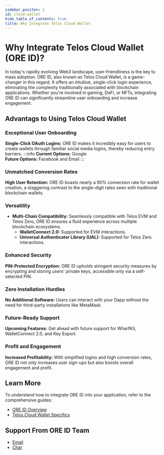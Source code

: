 ---
sidebar_positon: 1
id: cloud-wallet
hide_table_of_contents: true
title: Why Integrate Telos Cloud Wallet
---

# Why Integrate Telos Cloud Wallet (ORE ID)?

In today's rapidly evolving Web3 landscape, user-friendliness is the key to mass adoption. ORE ID, also known as Telos Cloud Wallet, is a game-changer in this regard. It offers an intuitive, single-click login experience, eliminating the complexity traditionally associated with blockchain applications. Whether you're involved in gaming, DeFi, or NFTs, integrating ORE ID can significantly streamline user onboarding and increase engagement.

## Advantags to Using Telos Cloud Wallet

### Exceptional User Onboarding

**Single-Click OAuth Logins:** ORE ID makes it incredibly easy for users to create wallets through familiar social media logins, thereby reducing entry barriers.
:::info
**Current Options:** Google  
**Future Options:** Facebook and Email
:::

### Unmatched Conversion Rates

**High User Retention:** ORE ID boasts nearly a 90% conversion rate for wallet creation, a staggering contrast to the single-digit rates seen with traditional blockchain wallets.

### Versatility

- **Multi-Chain Compatibility:** Seamlessly compatible with Telos EVM and Telos Zero, ORE ID ensures a fluid experience across multiple blockchain ecosystems.  
    - **WalletConnect 2.0:** Supported for EVM interactions.  
    - **Universal Authenticator Library (UAL):** Supported for Telos Zero interactions.  

### Enhanced Security

**PIN-Protected Encryption:** ORE ID upholds stringent security measures by encrypting and storing users' private keys, accessible only via a self-selected PIN.

### Zero Installation Hurdles

**No Additional Software:** Users can interact with your Dapp without the need for third-party installations like MetaMask.

### Future-Ready Support

**Upcoming Features:** Get ahead with future support for WharfKit, WalletConnect 2.0, and Key Export.

### Profit and Engagement

**Increased Profitability:** With simplified logins and high conversion rates, ORE ID not only increases user sign-ups but also boosts overall engagement and profit.

## Learn More

To understand how to integrate ORE ID into your application, refer to the comprehensive guides:  

- [ORE ID Overview](https://docs.oreid.io/ore-id/overview/readme)
- [Telos Cloud Wallet Specifics](https://docs.oreid.io/ore-id/blockchains/telos-cloud-wallet)

## Support From ORE ID Team

- [Email](support@teamaikon.atlassian.net)
- [Chat](https://teamaikon.atlassian.net/servicedesk/customer/portal/1)


